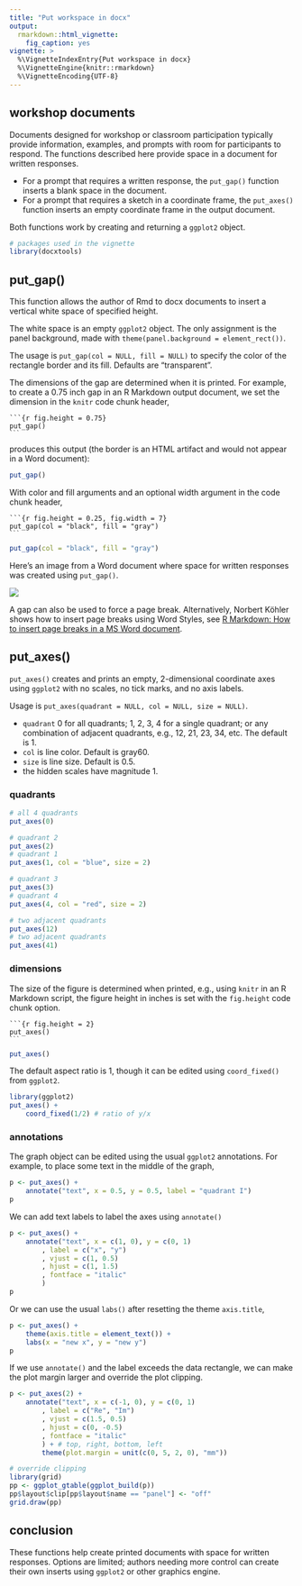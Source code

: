 ```yaml
---
title: "Put workspace in docx"
output:
  rmarkdown::html_vignette:
    fig_caption: yes
vignette: >
  %\VignetteIndexEntry{Put workspace in docx}
  %\VignetteEngine{knitr::rmarkdown}
  %\VignetteEncoding{UTF-8}
---
```


## workshop documents 

Documents designed for workshop or classroom participation typically provide information, examples, and prompts with room for participants to respond. The functions described here provide space in a document for written responses.    

- For a prompt that requires a written response,  the `put_gap()` function inserts a blank space in the document. 
- For a prompt that requires a sketch in a coordinate frame, the `put_axes()` function inserts an empty coordinate frame in the output document. 

Both functions work by creating and returning a `ggplot2` object. 

```r
# packages used in the vignette
library(docxtools)
```

## put_gap()

This function allows the author of Rmd to docx documents to insert a vertical white space of specified height. 

The white space is an empty `ggplot2` object. The only assignment is the panel background, made with `theme(panel.background = element_rect())`. 

The usage is `put_gap(col = NULL, fill = NULL)` to specify the color of the rectangle border and its fill. Defaults are "transparent". 

The dimensions of the gap are determined when it is printed. For example, to create a 0.75 inch gap in an R Markdown output document, we set the dimension in the `knitr` code chunk header,  

<pre class="r"><code>```{r fig.height = 0.75}
put_gap()
<code>```</code></code></pre>

produces this output (the border is an HTML artifact and would not appear in a Word document): 

```r
put_gap()
```
 
With color and fill arguments and an optional width argument in the code chunk header,  

<pre class="r"><code>```{r fig.height = 0.25, fig.width = 7}
put_gap(col = "black", fill = "gray")
<code>```</code></code></pre>

```r
put_gap(col = "black", fill = "gray")
```
 
Here's an image from a Word document where space for written responses was created using `put_gap()`.

![](example-docx.png)

A gap can also be used to force a page break. Alternatively, Norbert Köhler shows how to insert page breaks using Word Styles, see [R Markdown: How to insert page breaks in a MS Word document](http://datascienceplus.com/r-markdown-how-to-insert-page-breaks-in-a-ms-word-document).

## put_axes()

`put_axes()` creates and prints an empty, 2-dimensional coordinate axes using `ggplot2` with no scales, no tick marks, and no axis labels. 

Usage is `put_axes(quadrant = NULL, col = NULL, size = NULL)`. 

- `quadrant` 0 for all quadrants; 1, 2, 3, 4 for a single quadrant; or any combination of adjacent quadrants, e.g., 12, 21, 23, 34, etc. The default is 1. 
- `col` is line color. Default is gray60. 
- `size` is line size. Default is 0.5. 
- the hidden scales have magnitude 1. 

### quadrants 

```r
# all 4 quadrants
put_axes(0)
```

```r
# quadrant 2
put_axes(2)
# quadrant 1
put_axes(1, col = "blue", size = 2)
```

```r
# quadrant 3
put_axes(3)
# quadrant 4
put_axes(4, col = "red", size = 2)
```

```r
# two adjacent quadrants
put_axes(12)
# two adjacent quadrants
put_axes(41)
```

### dimensions

The size of the figure is determined when printed, e.g., using `knitr`
in an R Markdown script, the figure height in inches is set with the
`fig.height` code chunk option. 

<pre class="r"><code>```{r fig.height = 2}
put_axes()
<code>```</code></code></pre>

```r
put_axes()
```

The default aspect ratio is 1, though it can be edited using `coord_fixed()` from `ggplot2`. 

```r
library(ggplot2)
put_axes() +
	coord_fixed(1/2) # ratio of y/x
```

### annotations 

The graph object can be edited using the usual `ggplot2` annotations. For example, to place some text in the middle of the graph, 

```r
p <- put_axes() + 
	annotate("text", x = 0.5, y = 0.5, label = "quadrant I")
p	
```

We can add text labels to label the axes using `annotate()` 

```r
p <- put_axes() + 
	annotate("text", x = c(1, 0), y = c(0, 1)
		, label = c("x", "y")
		, vjust = c(1, 0.5)
		, hjust = c(1, 1.5)
		, fontface = "italic"
		)
p
```

Or we can use the usual `labs()` after resetting the theme `axis.title`, 

```r
p <- put_axes() + 
	theme(axis.title = element_text()) + 
	labs(x = "new x", y = "new y")
p
```

If we use `annotate()` and the label exceeds the data rectangle, we can make the plot margin larger and override the plot clipping. 

```r
p <- put_axes(2) + 
	annotate("text", x = c(-1, 0), y = c(0, 1)
		, label = c("Re", "Im")
		, vjust = c(1.5, 0.5)
		, hjust = c(0, -0.5)
		, fontface = "italic"
		) + # top, right, bottom, left
		theme(plot.margin = unit(c(0, 5, 2, 0), "mm")) 

# override clipping
library(grid)
pp <- ggplot_gtable(ggplot_build(p))
pp$layout$clip[pp$layout$name == "panel"] <- "off"
grid.draw(pp)
```

## conclusion 

These functions help create printed documents with space for written responses. Options are limited;  authors needing more control can create their own inserts using `ggplot2` or other graphics engine. 


